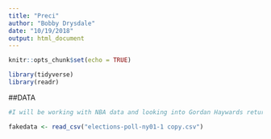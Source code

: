 ```yaml
---
title: "Preci"
author: "Bobby Drysdale"
date: "10/19/2018"
output: html_document
---
```


```r
knitr::opts_chunk$set(echo = TRUE)

library(tidyverse)
library(readr)
```

##DATA

```r
#I will be working with NBA data and looking into Gordan Haywards return to the Celtics and the kind of impact it may have on Wins, playoff/Championship chances ect. I am having trouble getting the CSV files, so I put in fake data top just have something. I should have the actual data soon from basketball-reference.com. 

fakedata <- read_csv("elections-poll-ny01-1 copy.csv")

```

